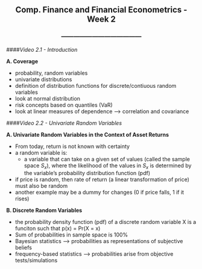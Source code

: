 <center> <h2>Comp. Finance and Financial Econometrics - Week 2</h2> </center>
<center> <h3>---------------------------------------</h3> </center>

####*Video 2.1 - Introduction*

**A. Coverage**

- probability, random variables
- univariate distributions
- definition of distribution functions for discrete/contiuous random variables
- look at normal distribution
- risk concepts based on quantiles (VaR)
- look at linear measures of dependence --> correlation and covariance

####*Video 2.2 - Univariate Random Variables*

**A. Univariate Random Variables in the Context of Asset Returns**

- From today, return is not known with certainty
- a random variable is:
    - a variable that can take on a given set of values (called the sample space *S~x~*), where the likelihood of the values in *S~x~* is determined by the variable's probability distribution function (pdf)
- if price is random, then rate of return (a linear transformation of price) must also be random
- another example may be a dummy for changes (0 if price falls, 1 if it rises)

**B. Discrete Random Variables**

- the probability density function (pdf) of a discrete random variable X is a funciton such that p(x) = Pr(X = x)
- Sum of probabilities in sample space is 100%
- Bayesian statistics --> probabilities as representations of subjective beliefs
- frequency-based statistics --> probabilities arise from objective tests/simulations